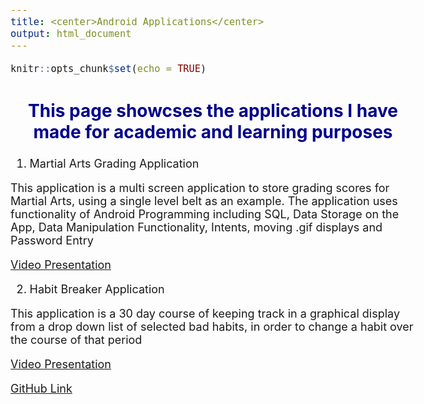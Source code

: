 ```yaml
---
title: <center>Android Applications</center>
output: html_document
---
```


<style type="text/css">

body{ /* Normal  */
      font-size: 18px;
  }
td {  /* Table  */
  font-size: 18px;
}
h1.title {
  font-size: 35px;
  color: Blue;
}
h1 { /* Header 1 */
  font-size: 28px;
  color: DarkBlue;
}

h2 { /* Header 2 represented by ## precursor*/
  font-size: 28px;
  color: DarkBlue;
  text-align: center
}
</style>

```r
knitr::opts_chunk$set(echo = TRUE)
```


## This page showcses the applications I have made for academic and learning purposes


1. Martial Arts Grading Application 

This application is a multi screen application to store grading scores
for Martial Arts, using a single level belt as an example.
The application uses functionality of Android Programming including
SQL, Data Storage on the App, Data Manipulation Functionality, Intents,
moving .gif displays and Password Entry

[Video Presentation](https://www.researchgate.net/publication/344704630_Martial_Arts_-_Java_Android_Application)

2. Habit Breaker Application

This application is a 30 day course of keeping track in a graphical display
from a drop down list of selected bad habits, in order to change a habit 
over the course of that period

[Video Presentation](https://twitter.com/mark_bozinovic/status/1275605239333183488)


<!-- #https://stackoverflow.com/questions/43840742/how-to-embed-local-video-in-r-markdown -->

[GitHub Link](https://github.com/MarkBozinovic/NIT6120_Assignment1)
